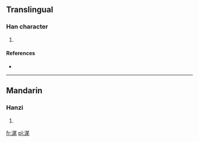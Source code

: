 ==Translingual==

===Han character===
{{Han char|rn=85|rad=水|as=07|sn=10|four=3711<sub>4</sub>|canj=水尸竹山 (ESHU)}}

# {{defn|Han|sort=水07}}

====References====
* {{Han ref|kx=0623.200|dkj=17457|dj=1021.090|hdz=31636.010|uh=6D58|ud=27992|bh=D24C|bd=53836}}

----

==Mandarin==

===Hanzi===
{{cmn-hanzi|pin=[[wěi]] ([[wei3]])|wg=wei<sup>3</sup>}}

# {{defn|lang=cmn|sort=水07}}

[[fr:浘]]
[[pl:浘]]